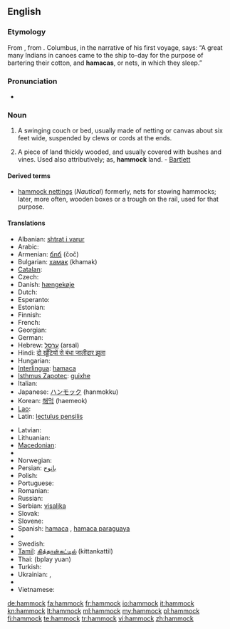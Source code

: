 {{wikipedia}}
==English==

===Etymology===
From {{etyl|es}} {{term|hamaca}}, from {{etyl|tnq}}.  Columbus, in the narrative of his first voyage, says: “A great many Indians in canoes came to the ship to-day for the purpose of bartering their cotton, and '''hamacas''', or nets, in which they sleep.”

===Pronunciation===
* {{IPA|/ˈhæmək/}}

===Noun===
{{en-noun}}

# A swinging couch or bed, usually made of netting or canvas about six feet wide, suspended by clews or cords at the ends.
# {{italbrac|Southern US}} A piece of land thickly wooded, and usually covered with bushes and vines. Used also attributively; as, '''hammock''' land. - [[Bartlett]]

====Derived terms====
* [[hammock nettings]] (''Nautical'') formerly, nets for stowing hammocks; later, more often, wooden boxes or a trough on the rail, used for that purpose.

====Translations====
{{trans-top|A swinging couch or bed, usually made of netting or canvas about six feet wide, suspended by clews or cords at the ends}}
* Albanian: [[shtrat i varur]]
* Arabic: {{Arab|[[ارجوحة شبكية]]}} {{IPAchar|(’urjūħa šabakíyya)}} {{f}}
* Armenian: [[ճոճ]] (čoč)
* Bulgarian: [[хамак]] (khamak) {{m}}
* [[Catalan]]: {{t-|ca|hamaca|f}}
* Czech: {{t-|cs|houpací síť|f}}
* Danish: [[hængekøje]]
* Dutch: {{t+|nl|hangmat|f}}
* Esperanto: {{t-|eo|hamako|xs=Esperanto}}
* Estonian: {{t-|et|võrkkiik}}
* Finnish: {{t-|fi|riippumatto}}
* French: {{t+|fr|hamac|m}}
* Georgian: {{t-|ka|ჰამაკი|tr=hamaki|sc=Geor|xs=Georgian}}
* German: {{t+|de|Hängematte|f}}
* Hebrew: [[ערסל]] (arsal) {{m}}
* Hindi: [[दो खूँटियों से बंधा जालीदार झूला]]
* Hungarian: {{t+|hu|függőágy}}
* [[Interlingua]]: [[hamaca]]
* [[Isthmus Zapotec]]: [[guixhe]]
* Italian: {{t+|it|amaca|f}}
* Japanese: [[ハンモック]] (hanmokku)
* Korean: [[해먹]] (haemeok)
* [[Lao]]: {{t-|lo|ເປ|tr=pee|sc=Laoo|xs=Lao}}
* Latin: [[lectulus pensilis]]
{{trans-mid}}
* Latvian: {{t-|lv|šūpuļtīkls|m|xs=Latvian}}
* Lithuanian: {{t|lt|hamakas|m|xs=Lithuanian}}
* [[Macedonian]]: {{t|mk|лежалка|f|tr=léžalka}}
* {{trreq|Maltese}}
* Norwegian: {{t-|no|hengekøye|f}}
* Persian: [[بانوج]]
* Polish: {{t+|pl|hamak|m}}
* Portuguese: {{t+|pt|rede|f}}
* Romanian: {{t-|ro|hamac|n}}
* Russian: {{t+|ru|гамак|m|tr=gamák}}
* Serbian: [[visaljka]] {{f}}
* Slovak: {{t-|sk|hojdacia sieť|f}}
* Slovene: {{t+|sl|viseča mreža|f}}
* Spanish: [[hamaca]] {{f}}, [[hamaca paraguaya]] {{f}} {{italbrac|Argentina|Uruguay}}
* {{trreq|Swahili}}
* Swedish: {{t+|sv|hängmatta|c}}
* [[Tamil]]: [[கித்தான்கட்டில்]] (kittankattil)
* Thai: {{Thai|[[เปลญวน]]}} (bplay yuan)
* Turkish: {{t+|tr|hamak}}
* Ukrainian: {{t-|uk|гамак|m|tr=hamák|xs=Ukrainian}}, {{t|uk|підвісне ліжко|tr=pidvísne lížko|xs=Ukrainian}}
* {{trreq|Urdu}}
* Vietnamese: {{t-|vi|cái võng|xs=Vietnamese}}
{{trans-bottom}}

{{trans-top|A piece of land thickly wooded, and usually covered with bushes and vines}}
{{trans-mid}}
{{trans-bottom}}

[[de:hammock]]
[[fa:hammock]]
[[fr:hammock]]
[[io:hammock]]
[[it:hammock]]
[[kn:hammock]]
[[lt:hammock]]
[[ml:hammock]]
[[my:hammock]]
[[pl:hammock]]
[[fi:hammock]]
[[te:hammock]]
[[tr:hammock]]
[[vi:hammock]]
[[zh:hammock]]